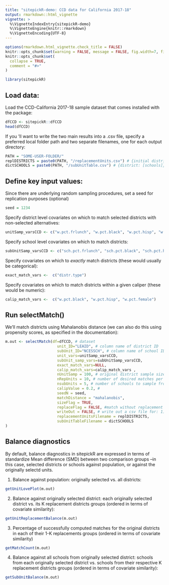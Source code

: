```yaml
---
title: "sitepickR-demo: CCD data for California 2017-18"
output: rmarkdown::html_vignette
vignette: >
  %\VignetteIndexEntry{sitepickR-demo}
  %\VignetteEngine{knitr::rmarkdown}
  %\VignetteEncoding{UTF-8}
---
```


```r
options(rmarkdown.html_vignette.check_title = FALSE) 
knitr::opts_chunk$set(warning = FALSE, message = FALSE, fig.width=7, fig.height=5) 
knitr::opts_chunk$set(
  collapse = TRUE,
  comment = "#>"
)
```

```r

library(sitepickR)
```
## Load data:

Load the CCD-California 2017-18 sample dataset that comes installed with the package:

```r
dfCCD <- sitepickR::dfCCD
head(dfCCD)
```

If you 'll want to write the two main results into a .csv file, specify a preferred local folder path and two separate filenames, one for each output directory:

```r
PATH = "SOME-USER-FOLDER/" 
replDISTRICTS = paste0(PATH, "/replacementUnits.csv") # {initial district:[replacements]} directory
dictSCHOOLS = paste0(PATH, "/subUnitTable.csv") # {district: [schools]} directory
```

## Define key input values:

Since there are underlying random sampling procedures, set a seed for replication purposes (optional)
```r
seed = 1234 
```

Specify district level covariates on which to match selected districts with non-selected alternatives:
```r
unitSamp_varsCCD <- c("w.pct.frlunch", "w.pct.black", "w.pct.hisp", "w.pct.female") 
```
Specify school level covariates on which to match districts:
```r
subUnitSamp_varsCCD <- c("sch.pct.frlunch", "sch.pct.black", "sch.pct.hisp", "sch.pct.female")
```
Specify covariates on which to _exactly_ match districts (these would usually be categorical):
```r
exact_match_vars <-  c("distr.type")
```
Specify covariates on which to match districts within a given caliper (these would be numeric):
```r
calip_match_vars <-  c("w.pct.black", "w.pct.hisp", "w.pct.female")
```

## Run selectMatch()

We'll match districts using Mahalanobis distance (we can also do this using propensity scores, as specified in the documentation):

```r

m.out <- selectMatch(df=dfCCD, # dataset
                       unit_ID="LEAID", # column name of district ID
                       subUnit_ID="NCESSCH", # column name of school ID
                       unit_vars=unitSamp_varsCCD,
                       subUnit_samp_vars=subUnitSamp_varsCCD,
                       exact_match_vars=NULL,
                       calip_match_vars=calip_match_vars , 
                       nUnitSamp = 100, # original district sample size
                       nRepUnits = 10, # number of desired matches per selected district
                       nsubUnits = 5, # number of schools to sample from each candidate district
                       calipValue = 0.2, # 
                       seedN = seed,
                       matchDistance = "mahalanobis",
                       sizeFlag = TRUE,
                       replaceFlag = FALSE, #match without replacement
                       writeOut = FALSE, # write out a csv file for: 1) matched units and 2) selected schools
                       replacementUnitsFilename = replDISTRICTS,
                       subUnitTableFilename = dictSCHOOLS
)
```


## Balance diagnostics

By default, balance diagnostics in sitepickR are expressed in terms of standardize Mean difference (SMD) between two comparison groups --in this case, selected districts or schools against population, or against the originally selectd units.

 1. Balance against population: originally selected vs. all districts:

```r
getUnitLovePlot(m.out)
```

2. Balance against originally selected district: each originally selected district vs. its K replacement districts groups (ordered in terms of covariate similarity):

```r
getUnitReplacementBalance(m.out)
```

 3. Percentage of successfully computed matches for the original districts in each of their  1-K replacements groups (ordered in terms of covariate similarity) 

```r
getMatchCount(m.out)
```

4. Balance against all schools from originally selected district: schools from each originally selected district vs. schools from their respective K replacement districts groups (ordered in terms of covariate similarity):

```r
getSubUnitBalance(m.out)
```
